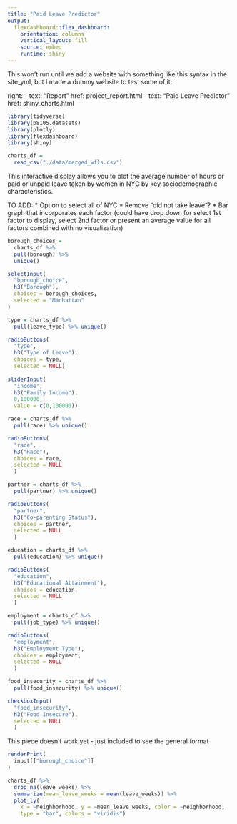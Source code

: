 ```yaml
---
title: "Paid Leave Predictor"
output: 
  flexdashboard::flex_dashboard:
    orientation: columns
    vertical_layout: fill
    source: embed
    runtime: shiny
---
```


This won't run until we add a website with something like this syntax in the site_yml, but I made a dummy website to test some of it:

  right:
    - text: "Report"
      href: project_report.html
    - text: "Paid Leave Predictor"
      href: shiny_charts.html

```r
library(tidyverse)
library(p8105.datasets)
library(plotly)
library(flexdashboard)
library(shiny)

charts_df = 
  read_csv("./data/merged_wfls.csv")
```

This interactive display allows you to plot the average number of hours or paid or unpaid leave taken by women in NYC by key sociodemographic characteristics. 

TO ADD:
* Option to select all of NYC
* Remove "did not take leave"?
* Bar graph that incorporates each factor (could have drop down for select 1st factor to display, select 2nd factor or present an average value for all factors combined with no visualization)

```r
borough_choices = 
  charts_df %>% 
  pull(borough) %>%  
  unique()

selectInput(
  "borough_choice",
  h3("Borough"),
  choices = borough_choices,
  selected = "Manhattan"
)

type = charts_df %>% 
  pull(leave_type) %>% unique()

radioButtons(
  "type",
  h3("Type of Leave"),
  choices = type,
  selected = NULL)
  
sliderInput(
  "income",
  h3("Family Income"),
  0,100000,
  value = c(0,100000))

race = charts_df %>% 
  pull(race) %>% unique()

radioButtons(
  "race",
  h3("Race"),
  choices = race,
  selected = NULL
  )

partner = charts_df %>% 
  pull(partner) %>% unique()

radioButtons(
  "partner",
  h3("Co-parenting Status"),
  choices = partner,
  selected = NULL
  )

education = charts_df %>% 
  pull(education) %>% unique()

radioButtons(
  "education",
  h3("Educational Attainment"),
  choices = education,
  selected = NULL
  )

employment = charts_df %>% 
  pull(job_type) %>% unique()

radioButtons(
  "employment",
  h3("Employment Type"),
  choices = employment,
  selected = NULL
  )

food_insecurity = charts_df %>% 
  pull(food_insecurity) %>% unique()

checkboxInput(
  "food_insecurity",
  h3("Food Insecure"),
  selected = NULL
  )

```

This piece doesn't work yet - just included to see the general format

```r
renderPrint(
  input[["borough_choice"]]
)

charts_df %>% 
  drop_na(leave_weeks) %>% 
  summarize(mean_leave_weeks = mean(leave_weeks)) %>% 
  plot_ly(
    x = ~neighborhood, y = ~mean_leave_weeks, color = ~neighborhood,
    type = "bar", colors = "viridis")
```

